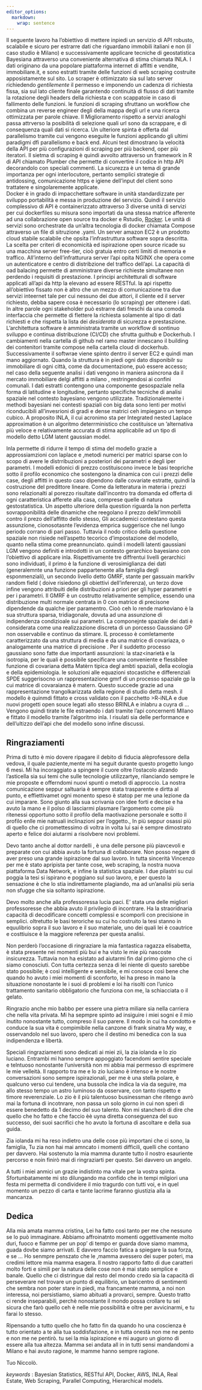 ```yaml
---
editor_options: 
  markdown: 
    wrap: sentence
---
```


Il seguente lavoro ha l'obiettivo di mettere inpiedi un servizio di API robusto, scalabile e sicuro per estrarre dati che riguardano immobili italiani e non (il caso studio è Milano) e successivamente applicare tecniche di geostatistica Bayesiana attraverso una conveniente alternativa di stima chiamata INLA.
I dati originano da una popolare piattaforma internet di affitti e vendite, immobiliare.it, e sono estratti tramite delle funzioni di web scraping costruite apposistamente sul sito.
Lo scraper è ottimizzato sia sul lato server richiedendo *gentilemente* il permesso e imponendo un cadenza di richiesta fissa, sia sul lato cliente finale garantendo continuità di flusso di dati tramite la rotazione degli headers della richiesta e con scappatoie in caso di fallimento delle funzioni.
le funzioni di scraping sfruttano un workflow che combina un reverse engineer degli della mappa degli url e una ricerca ottimizzata per parole chiave.
Il Miglioramento rispetto a servizi analoghi passa attrverso la posibilità di selezione quali url sono da scrappare, e di consequenza quali dati si ricerca.
Un ulteriore spinta è offerta dal parallelismo tramite cui vengono eseguite le funzioni applicando gli ultimi paradigmi dfi parallelismo e back end.
Alcuni test dimostrano la velocità della API per più configurazioni di scraping per più backend, oper più iteratori.
Il sietma di scraping è quindi avvolto attraverso un framework in R di API chiamato Plumber che permette di convertire il codice in http API decorandolo con speciali commenti.
La sicurezza è un tema di grande importanza per ogni interlocutore, pertanto semplici strategie di antidossing, comunicazione https e igiene dell'input del client sono trattatere e singolaremente applicate.\
Docker è in grado di impacchettare software in unità standardizzate per sviluppo portabilità e messa in produzione del servizio.
Quindi il servizio complessivo di API è containerizzato attraverso 3 diverse unità di servizi per cui dockerfiles su misura sono importati da una stessa matrice afferente ad una collabrazione open source tra docker e Rstudio, [Rocker](https://www.rocker-project.org/).
Le unità di servizi sono orchestrate da un'altra tecnologia di docker chiamata Compose attraverso un file di sitruzione .yaml.
Un server amazon EC2 è un prodotto cloud stabile scalabile che opsita l'infrastruttura software sopra descritta.
La scelta per criteri di economicità ed ispirazione open source ricade su una macchina server free-tier, cioò gratuia entro certi limiti di memoria e traffico.
All'interno dell'infratturura server l'api opita NGINX che opera come un autenticatore e centro di distribzione del traffico dell'api.
La capacità di oad balacing permette di amministrare diverse richieste simultanee non perdendo i requisiti di prestazione.
I principi architetturali di software applicati all'api da http la elevano ad essere RESTful.
la api rispetto all'obiettivo fissato non è altro che un mezzo di comunicazione tra due servizi inteernet tale per cui nessuno dei due attori, il cliente ed il server richiesto, debba sapere cosa è necessario (lo scraping) per ottenere i dati.
In altre parole ogni stakeholder può estrarre dati freschi da una comoda interfaccia che permette di flettere la richiesta solamente al tipo di dati richiesti e che rispetta la lista dei *desiderata* di sicurezza e prestaszione.
L'architettura software è amministrata tramite un workflow di sontinuo sviluppo e continua distribuzione (CI/CD) che sfrutta guithub e Dockerhub.
I cambiamenti nella cartella di github nel ramo master innescano il building dei contenitori tramite compose nella cartella cloud di dockerhub.
Successivamente il softwrae viene spinto dentro il server EC2 e quindi man mano aggiornato.
Quando la struttura è in piedi ogni dato disponibilr su immobiliare di ogni città, come da documentazione, può essere accesso; nel caso della seguente analisi i dati vengono in maniera asincrona da il mercato immobiliare delgi affitti a milano , restringendosi ai confini comunali.
I dati estratti contengono una componente gesospaziale nella forma di latitudine e longitudine, pertanto specifiche tecniche di analisi spaziale nel contesto bayesiano vengono utilizzate.
Tradizionalemente i methodi bayesiani nei contesti spaziali con big data sono lenti per motivi riconducibili all'invesrioni di gradi e dense matrici ceh impiegano un tempo cubico.
A proposito INLA, il cui acronimo sta per Integrated nested Laplace approximation è un algoritmo deterrministico che costituisce un 'alternativa più veloce e relativamente accurata di stima applicabile ad un tipo di modello detto LGM latent gaussian model.

Inla permette di ridurre il tempo di stima del modello grazie a approssiamzioni con laplace e ,metodi numerici per matrici sparse con lo scopo di avere le distrribuzioni a posteriori dei parametri e degli iper parametri.
I modelli edonici di prezzo costituiscono invece le basi teopriche sotto il profilo economico che sostengono la dinamica con cui i prezzi delle case, degli affitti in questo caso dipendono dalle covariate estratte, quindi la costruzione del predittore lineare.
Come da letteratura in materia i prezzi sono relazionalti al porezzo risultate dall'incontro tra domanda ed offerta di ogni caratteristica afferete alla casa, comprese quelle di natura gestostatistica.
Un aspetto ulteriore della question riguarda la non perfetta sovrapponibilità delle dinamiche che reegolano il prezzo delkl'immobili contro il prezo dell'affitto dello stesso, Gli accademici contestano questa assunzione, cionosotasnte l'evidenza emprica suggerisce che nel lungo periodo corrano di pari passo.
Tuttavia il nodo critico della questione spaziale non risiede nell'aspetto tecorico d'impostazione del modello, quanto nella stima come preannunciato.
quindi i modelli latenti gaussiani LGM vengono definiti e introdotti in un contesto gerarchico bayesiano con l'obiettivo di applicare inla.
Rispettivamente tre diffrentui livelli gerarchici sono individuati, il primo è la funzione di verosimiglianza dei dati (generalemnte una funzione pappartenente alla famiglia degli esponmenziali), un secondo livello detto GMRF, stante per gassuain mark9v random field ( doive risiedono gli obiettivi dell'inferenza), un terzo dove infine vengono attribuiti delle distribuzioni a priori per gli hyper parametri e per i parametri.
Il GMRF è un costrutto relativamente semplice, essendo una distribuzione multi normale centrata in 0 con matrice di precisone dipendende da qualche iper paramentro.
Cioò ceh lo rende markoviano è la sua struttura sparsa, tridiagonale, dovuta ad una assunzione di indipendenza condizioale sui parametri.
La componejnte spaziale dei dati è considerata come una realizzazione discreta di un porcesso Gaussiano GP non osservabile e continuo da stimare.
IL processo è comletamente caratterizzato da una struttura di media e da una matrice di covariaza, o analogamente una matrice di precisione .
Per il suddetto processo gaussiano sono fatte due importanti assunzioni: la staz\<inarietà e la isotropia, per le quali è possibile specificare una conveniente e flessbilee funzione di covariana detta Matèrn tipica degl ambti spaziali, della ecologia e della epidemiologia.
le soluzioni alle equazioni stocastiche e differenziali SPDE suggerisocno un rappresentazione gmrf di un processo spaziale gp la cui matrice di covaraianza è matern.
Questo succede grazie ad una rappresentazione trangolkarizzata della regione di studio detta mesh.
il modello è quinmdi fittato e cross validato con il pacchetto \>R-iNLA e due nuovi progetti open souce legati allo stesso BRINLA e inlabru a cuyra di ... Vengono quindi tirate le file estraendo i dati tramite l'api concernenti MIlano e fittato il modello tramite l'algoritmo inla.
I risulati sia delle performance e dell'ultizzo dell'api che del modello sono infine discussi.

## Ringraziamenti {.unnumbered}

Prima di tutto è mio dovere ripagare il debito di fiducia alèprofessore della vedova, il quale paziente,mente mi ha seguit durante questo progetto lungo 6 mesi.
Mi ha incoraggiato a spingere il cuore oltre l'ostacolo alzando l'asticella sia sui temi che sulle tecnologie utilizzartye, rilanciando sempre le mie proposte e offerndomi nuovi spunti o metodi di approccio.
La nostra comunicazione seppur saltuaria è sempre stata trasparente e dirtta al punto, e effiettivamet ogni monento speso è statop per me una lezione da cui imparare.
Sono giunto alla sua scrivania con idee forti e decise e ha avuto la mano e il polso di lasciarmi plasmare l'argomento come più ritenessi opportuno sotto il profilo della maotivazione personale e sotto il profilo enlle mie natruali inclinazioni per l'oggetto., In più seppur osassi più di quello che ci promettessimo di voltra in volta lui sai è sempre dimostrato aperto e felice doi aiutarmi a risolvbere novi problemi.

Devo tanto anche al dottor nardelli , è una delle persone più piavcevoli e preparate con cui abbia avuto la fortuna di collaborare.
Non posso negare di aver preso una grande ispirazione dal suo lavoro.
In tutta sincerità Vincenzo per me è stato apripista per tante cose, web scraping, la nostra nuova piattaforma Data Network, e infine la statistica spaziale.
I due pilastri su cui poggia la tesi si ispirano e poggiano sul suo lavoro, e per questo la sensazione è che lo stia indirettamente plagiando, ma ad un'analisi più seria non sfugge che sia soltanto ispirazione.

Devo molto anche alla professoressa lucia paci.
E' stata una delle migliori professoresse che abbia avuto il privilegio di incontrare.
Ha la straoridnaria capacità di decodificare concetti complessi e scomporli con precisione in semplici.
oltretutto le basi teroriche su cui ho costruito la tesi stanno in equulibrio sopra il suo lavoro e il suo materiale, uno dei quali lei è coautrice e costtiuisce è la maggiore referenza per questa analisi.

Non perderò l'occasione di ringraziare la mia fantastica ragazza elisabetta, è stata presente nei momenti più bui e ha visto le mie più nascoste insicurezza.
Tuttavia non ha esistato ad aiutarmi fin dal primo giorno che ci siamo conosciuti.
Con tutta certezza senza di lei niente di questo sarebbe stato possibile; è così intelligente e sensibile, e mi conosce così bene che quando ho avuto i miei momenti di sconforto, lei ha preso in mano la situazione nonostante le i suoi di problemi e loi ha risolti con l'unico trattamento sanitario obbligatorio che funziona con me, la schiacciata o il gelato.

Ringrazio anche mio babbo per essere una pietra miliare sia nella carriera che nella vita privata.
Mi ha sepmpre spinto ad insiguire i miei sogni e il mio inutito nonostante tutto, compreso il suo parere.
Il modo in cui ha condotto e conduce la sua vita è compimibile nella canzone di frank sinatra My way, e osservandolo nel suo lavoro, spero che il destino mi benedica con la sua indipendenza e libertà.

Speciali ringraziamenti sono dedicati ai miei zii, la zia iolanda e lo zio luciano.
Entrambi mi hanno sempre appoggiato facendomi sentire speciale e telntuoso nonostante l'università non mi abbia mai permesso di esprimere le mie velleità.
Il rapporto tra me e lo zio luciano è intenso e le nostre conversazioni sono sempre ispirazionali, per me è una stella polare, è qualcuno verso cui tendere, una bussola che indica la via da seguire, ma allo stesso tempo un astro luminoso da osservare, con tanto rispetto e timore reverenziale.
Lo zio è il più talentuoso businessman che ritengo avrò mai la fortuna di incotnrare, non passa un solo giorno in cui non speri di essere benedetto da 1 decimo del suo talento.
Non mi stancherò di dire che quello che ho fatto e che faccio èè uyna diretta conseguenza del suo successo, dei suoi sacrifici che ho avuto la fortuna di ascoltare e della sua guida.

Zia iolanda mi ha reso indietro una delle cose più importani che ci sono, la famiglia, Tu zia non hai mai amncato i momenti difficili, quelli che contano per davvero.
Hai sostenuto la mia mamma durante tutto il nostro esauriente percorso e noin finirò mai di ringraziarti per questo.
Sei davvero un angelo.

A tutti i miei anmici un grazie indistinto ma vitale per la vostra spinta.
Sfortunbatamente mi sto dilungando ma confido che in tempi milgiori una festa mi permetta di condividere il mio tragurdo con tutti voi, e in quel momento un pezzo di carta e tante lacrime faranno giustizia alla ia mancanza.

## Dedica {.unnumbered}

Alla mia amata mamma cristina, Lei ha fatto così tanto per me che nessuno se lo può immaginare.
Abbiamo affroinatnto momenti oggettivamente molto duri, fuoco e fiamme per un pop' di tempo er guarda dove siamo mamma, guada dovbe siamo arrivati.
E davvero faccio fatica a spiegare la sua forza, e se ... Ho senmpre penszato che le ,mamma avessero dei super poteri, ma credimi lettore mia mamma esagera.
Il nostro rapporto fatto di due caratteri molto forti e simili per la natura delle cose non è mai stato semplice e banale.
Quello che ci distringue dal resto del mondo credo sia la capacità di perseverare nel trovare un punto di equilibrio, un baricentro di sentimenti che sembra non poter stare in piedi, ma francamente mamma, a noi non interessa, noi persistiamo, siamo abituati a provarci, sempre.
Questo tratto ci rende inseparabili, perchè nonostante il mondo possa crollare tu sei sicura che farò quello ceh è nelle mie possibilità e oltre per avvicinarmi, e tu farai lo stesso.

Ripensando a tutto quello che ho fatto fin da quando ho una coscienza è tutto orientato a te alla tua soddisfazione, e in tutta onestà non me ne pento e non me ne pentirò.
tu sei la mia ispirazione e mi auguro un giorno di essere alla tua altezza.
Mamma sei andata all in in tutti sensi mandandomi a Milano e hai avuto ragione, le mamme hanno sempre ragione.

Tuo Niccolò.

*keywords* : Bayesian Statistics, RESTful API, Docker, AWS, INLA, Real Estate, Web Scraping, Parallel Computing, Hierarchical models.
